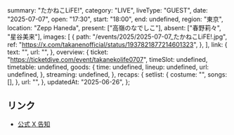   summary: "たかねこLiFE!",
  category: "LIVE",
  liveType: "GUEST",
  date: "2025-07-07",
  open: "17:30",
  start: "18:00",
  end: undefined,
  region: "東京",
  location: "Zepp Haneda",
  present: ["高嶺のなでしこ"],
  absent: ["春野莉々", "星谷美来"],
  images: [
    {
      path: "/events/2025/2025-07-07_たかねこLiFE!.jpg",
      ref: "https://x.com/takanenofficial/status/1937821877214601323",
    },
  ],
  link: {
    text: "",
    url: "",
  },
  overview: {
    ticket: "https://ticketdive.com/event/takanekolife0707",
    timeSlot: undefined,
    timetable: undefined,
    goods: {
      time: undefined,
      lineup: undefined,
      url: undefined,
    },
    streaming: undefined,
  },
  recaps: {
    setlist: {
      costume: "",
      songs: [],
    },
    url: "",
  },
  updatedAt: "2025-06-26",
};

## リンク

- [公式 X 告知](https://x.com/takanenofficial/status/1937821877214601323)
